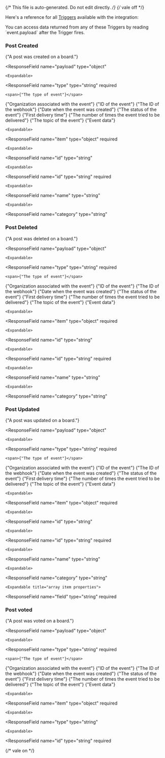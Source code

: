 {/* This file is auto-generated. Do not edit directly. */}
{/* vale off */}

Here's a reference for all [Triggers](/learn/reference/triggers/) available with the integration:


<Tip>
You can access data returned from any of these Triggers by reading `event.payload` after the Trigger fires.
</Tip>


### Post Created

<span>{"A post was created on a board."}</span>

  <ResponseField
    name="payload"
    type="object"
  >
    

    <Expandable>
  <ResponseField
    name="type"
    type="string"
    required
  >
    <span>{"The type of event"}</span>
  </ResponseField>
  <ResponseField
    name="organizationId"
    type="string"
    required
  >
    <span>{"Organization associated with the event"}</span>
  </ResponseField>
  <ResponseField
    name="id"
    type="string"
    required
  >
    <span>{"ID of the event"}</span>
  </ResponseField>
  <ResponseField
    name="webhookId"
    type="string"
  >
    <span>{"The ID of the webhook"}</span>
  </ResponseField>
  <ResponseField
    name="createdAt"
    type="string"
  >
    <span>{"Date when the event was created"}</span>
  </ResponseField>
  <ResponseField
    name="deliveryStatus"
    type="string"
  >
    <span>{"The status of the event"}</span>
  </ResponseField>
  <ResponseField
    name="firstSentAt"
    type="string"
  >
    <span>{"First delivery time"}</span>
  </ResponseField>
  <ResponseField
    name="deliveryAttempts"
    type="number"
  >
    <span>{"The number of times the event tried to be delivered"}</span>
  </ResponseField>
  <ResponseField
    name="topic"
    type="string"
    required
  >
    <span>{"The topic of the event"}</span>
  </ResponseField>
  <ResponseField
    name="data"
    type="object"
    required
  >
    <span>{"Event data"}</span>

    <Expandable>
  <ResponseField
    name="item"
    type="object"
    required
  >
    

    <Expandable>
  <ResponseField
    name="id"
    type="string"
  >
    
  </ResponseField>
  <ResponseField
    name="type"
    type="string"
  >
    
  </ResponseField>
  <ResponseField
    name="title"
    type="string"
  >
    
  </ResponseField>
  <ResponseField
    name="content"
    type="string"
  >
    
  </ResponseField>
  <ResponseField
    name="user"
    type="object"
  >
    

    <Expandable>
  <ResponseField
    name="id"
    type="string"
    required
  >
    
  </ResponseField>
  <ResponseField
    name="email"
    type="string"
  >
    
  </ResponseField>
  <ResponseField
    name="name"
    type="string"
  >
    
  </ResponseField>
  <ResponseField
    name="profilePicture"
    type="string"
  >
    
  </ResponseField>
    </Expandable>
  </ResponseField>
  <ResponseField
    name="postStatus"
    type="object"
  >
    

    <Expandable>
  <ResponseField
    name="name"
    type="string"
  >
    
  </ResponseField>
  <ResponseField
    name="type"
    type="string"
  >
    
  </ResponseField>
  <ResponseField
    name="id"
    type="string"
  >
    
  </ResponseField>
    </Expandable>
  </ResponseField>
  <ResponseField
    name="postCategory"
    type="object"
  >
    

    <Expandable>
  <ResponseField
    name="category"
    type="string"
  >
    
  </ResponseField>
  <ResponseField
    name="id"
    type="string"
  >
    
  </ResponseField>
    </Expandable>
  </ResponseField>
  <ResponseField
    name="date"
    type="string"
  >
    
  </ResponseField>
  <ResponseField
    name="slug"
    type="string"
  >
    
  </ResponseField>
  <ResponseField
    name="categoryId"
    type="string"
  >
    
  </ResponseField>
    </Expandable>
  </ResponseField>
    </Expandable>
  </ResponseField>
    </Expandable>
  </ResponseField>

### Post Deleted

<span>{"A post was deleted on a board."}</span>

  <ResponseField
    name="payload"
    type="object"
  >
    

    <Expandable>
  <ResponseField
    name="type"
    type="string"
    required
  >
    <span>{"The type of event"}</span>
  </ResponseField>
  <ResponseField
    name="organizationId"
    type="string"
    required
  >
    <span>{"Organization associated with the event"}</span>
  </ResponseField>
  <ResponseField
    name="id"
    type="string"
    required
  >
    <span>{"ID of the event"}</span>
  </ResponseField>
  <ResponseField
    name="webhookId"
    type="string"
  >
    <span>{"The ID of the webhook"}</span>
  </ResponseField>
  <ResponseField
    name="createdAt"
    type="string"
  >
    <span>{"Date when the event was created"}</span>
  </ResponseField>
  <ResponseField
    name="deliveryStatus"
    type="string"
  >
    <span>{"The status of the event"}</span>
  </ResponseField>
  <ResponseField
    name="firstSentAt"
    type="string"
  >
    <span>{"First delivery time"}</span>
  </ResponseField>
  <ResponseField
    name="deliveryAttempts"
    type="number"
  >
    <span>{"The number of times the event tried to be delivered"}</span>
  </ResponseField>
  <ResponseField
    name="topic"
    type="string"
    required
  >
    <span>{"The topic of the event"}</span>
  </ResponseField>
  <ResponseField
    name="data"
    type="object"
    required
  >
    <span>{"Event data"}</span>

    <Expandable>
  <ResponseField
    name="item"
    type="object"
    required
  >
    

    <Expandable>
  <ResponseField
    name="id"
    type="string"
  >
    
  </ResponseField>
  <ResponseField
    name="type"
    type="string"
  >
    
  </ResponseField>
  <ResponseField
    name="title"
    type="string"
  >
    
  </ResponseField>
  <ResponseField
    name="content"
    type="string"
  >
    
  </ResponseField>
  <ResponseField
    name="user"
    type="object"
  >
    

    <Expandable>
  <ResponseField
    name="id"
    type="string"
    required
  >
    
  </ResponseField>
  <ResponseField
    name="email"
    type="string"
  >
    
  </ResponseField>
  <ResponseField
    name="name"
    type="string"
  >
    
  </ResponseField>
  <ResponseField
    name="profilePicture"
    type="string"
  >
    
  </ResponseField>
    </Expandable>
  </ResponseField>
  <ResponseField
    name="postStatus"
    type="object"
  >
    

    <Expandable>
  <ResponseField
    name="name"
    type="string"
  >
    
  </ResponseField>
  <ResponseField
    name="type"
    type="string"
  >
    
  </ResponseField>
  <ResponseField
    name="id"
    type="string"
  >
    
  </ResponseField>
    </Expandable>
  </ResponseField>
  <ResponseField
    name="postCategory"
    type="object"
  >
    

    <Expandable>
  <ResponseField
    name="category"
    type="string"
  >
    
  </ResponseField>
  <ResponseField
    name="id"
    type="string"
  >
    
  </ResponseField>
    </Expandable>
  </ResponseField>
  <ResponseField
    name="date"
    type="string"
  >
    
  </ResponseField>
  <ResponseField
    name="slug"
    type="string"
  >
    
  </ResponseField>
  <ResponseField
    name="categoryId"
    type="string"
  >
    
  </ResponseField>
    </Expandable>
  </ResponseField>
    </Expandable>
  </ResponseField>
    </Expandable>
  </ResponseField>

### Post Updated

<span>{"A post was updated on a board."}</span>

  <ResponseField
    name="payload"
    type="object"
  >
    

    <Expandable>
  <ResponseField
    name="type"
    type="string"
    required
  >
    <span>{"The type of event"}</span>
  </ResponseField>
  <ResponseField
    name="organizationId"
    type="string"
    required
  >
    <span>{"Organization associated with the event"}</span>
  </ResponseField>
  <ResponseField
    name="id"
    type="string"
    required
  >
    <span>{"ID of the event"}</span>
  </ResponseField>
  <ResponseField
    name="webhookId"
    type="string"
  >
    <span>{"The ID of the webhook"}</span>
  </ResponseField>
  <ResponseField
    name="createdAt"
    type="string"
  >
    <span>{"Date when the event was created"}</span>
  </ResponseField>
  <ResponseField
    name="deliveryStatus"
    type="string"
  >
    <span>{"The status of the event"}</span>
  </ResponseField>
  <ResponseField
    name="firstSentAt"
    type="string"
  >
    <span>{"First delivery time"}</span>
  </ResponseField>
  <ResponseField
    name="deliveryAttempts"
    type="number"
  >
    <span>{"The number of times the event tried to be delivered"}</span>
  </ResponseField>
  <ResponseField
    name="topic"
    type="string"
    required
  >
    <span>{"The topic of the event"}</span>
  </ResponseField>
  <ResponseField
    name="data"
    type="object"
    required
  >
    <span>{"Event data"}</span>

    <Expandable>
  <ResponseField
    name="item"
    type="object"
    required
  >
    

    <Expandable>
  <ResponseField
    name="id"
    type="string"
  >
    
  </ResponseField>
  <ResponseField
    name="type"
    type="string"
  >
    
  </ResponseField>
  <ResponseField
    name="title"
    type="string"
  >
    
  </ResponseField>
  <ResponseField
    name="content"
    type="string"
  >
    
  </ResponseField>
  <ResponseField
    name="user"
    type="object"
  >
    

    <Expandable>
  <ResponseField
    name="id"
    type="string"
    required
  >
    
  </ResponseField>
  <ResponseField
    name="email"
    type="string"
  >
    
  </ResponseField>
  <ResponseField
    name="name"
    type="string"
  >
    
  </ResponseField>
  <ResponseField
    name="profilePicture"
    type="string"
  >
    
  </ResponseField>
    </Expandable>
  </ResponseField>
  <ResponseField
    name="postStatus"
    type="object"
  >
    

    <Expandable>
  <ResponseField
    name="name"
    type="string"
  >
    
  </ResponseField>
  <ResponseField
    name="type"
    type="string"
  >
    
  </ResponseField>
  <ResponseField
    name="id"
    type="string"
  >
    
  </ResponseField>
    </Expandable>
  </ResponseField>
  <ResponseField
    name="postCategory"
    type="object"
  >
    

    <Expandable>
  <ResponseField
    name="category"
    type="string"
  >
    
  </ResponseField>
  <ResponseField
    name="id"
    type="string"
  >
    
  </ResponseField>
    </Expandable>
  </ResponseField>
  <ResponseField
    name="date"
    type="string"
  >
    
  </ResponseField>
  <ResponseField
    name="slug"
    type="string"
  >
    
  </ResponseField>
  <ResponseField
    name="categoryId"
    type="string"
  >
    
  </ResponseField>
    </Expandable>
  </ResponseField>
  <ResponseField
    name="changes"
    type="array"
    required
  >
    

    <Expandable title="array item properties">
  <ResponseField
    name="field"
    type="string"
    required
  >
    
  </ResponseField>
  <ResponseField
    name="oldValue"
    type="string"
  >
    
  </ResponseField>
  <ResponseField
    name="newValue"
    type="string"
  >
    
  </ResponseField>
    </Expandable>
  </ResponseField>
    </Expandable>
  </ResponseField>
    </Expandable>
  </ResponseField>

### Post voted

<span>{"A post was voted on a board."}</span>

  <ResponseField
    name="payload"
    type="object"
  >
    

    <Expandable>
  <ResponseField
    name="type"
    type="string"
    required
  >
    <span>{"The type of event"}</span>
  </ResponseField>
  <ResponseField
    name="organizationId"
    type="string"
    required
  >
    <span>{"Organization associated with the event"}</span>
  </ResponseField>
  <ResponseField
    name="id"
    type="string"
    required
  >
    <span>{"ID of the event"}</span>
  </ResponseField>
  <ResponseField
    name="webhookId"
    type="string"
  >
    <span>{"The ID of the webhook"}</span>
  </ResponseField>
  <ResponseField
    name="createdAt"
    type="string"
  >
    <span>{"Date when the event was created"}</span>
  </ResponseField>
  <ResponseField
    name="deliveryStatus"
    type="string"
  >
    <span>{"The status of the event"}</span>
  </ResponseField>
  <ResponseField
    name="firstSentAt"
    type="string"
  >
    <span>{"First delivery time"}</span>
  </ResponseField>
  <ResponseField
    name="deliveryAttempts"
    type="number"
  >
    <span>{"The number of times the event tried to be delivered"}</span>
  </ResponseField>
  <ResponseField
    name="topic"
    type="string"
    required
  >
    <span>{"The topic of the event"}</span>
  </ResponseField>
  <ResponseField
    name="data"
    type="object"
    required
  >
    <span>{"Event data"}</span>

    <Expandable>
  <ResponseField
    name="item"
    type="object"
    required
  >
    

    <Expandable>
  <ResponseField
    name="type"
    type="string"
  >
    
  </ResponseField>
  <ResponseField
    name="action"
    type="string"
  >
    
  </ResponseField>
  <ResponseField
    name="submissionId"
    type="string"
  >
    
  </ResponseField>
  <ResponseField
    name="user"
    type="object"
  >
    

    <Expandable>
  <ResponseField
    name="id"
    type="string"
    required
  >
    
  </ResponseField>
  <ResponseField
    name="email"
    type="string"
  >
    
  </ResponseField>
  <ResponseField
    name="name"
    type="string"
  >
    
  </ResponseField>
  <ResponseField
    name="profilePicture"
    type="string"
  >
    
  </ResponseField>
    </Expandable>
  </ResponseField>
    </Expandable>
  </ResponseField>
    </Expandable>
  </ResponseField>
    </Expandable>
  </ResponseField>


{/* vale on */}